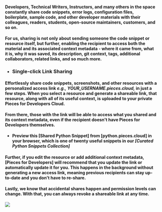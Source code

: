 #### Developers, Technical Writers, Instructors, and many others in the space constantly share code snippets, error logs, configuration files, boilerplate, sample code, and other developer materials with their colleagues, readers, students, open-source maintainers, customers, and so on.
#### For us, sharing is not only about sending someone the code snippet or resource itself, but further, enabling the recipient to access both the material and its associated context metadata - where it came from, what it is, why it was saved, its description, git context, tags, additional collaborators, related links, and so much more.


- ### Single-click Link Sharing
#### Effortlessly share code snippets, screenshots, and other resources with a personalized access link _e.g.,_ **_YOUR_USERNAME.pieces.cloud_**_,_ in just a few steps. When you select a resource and generate a shareable link, that resource, along with all of its useful context, is uploaded to your private Pieces for Developers Cloud.
#### From there, those with the link will be able to access what you shared and its context metadata, even if the recipient doesn't have Pieces for Developers themselves.
- **Preview this [Shared Python Snippet] from [python.pieces.cloud] in your browser, which is one of twenty useful snippets in our _[Curated Python Snippets Collection]_**
#### Further, if you edit the resource or add additional context metadata, [Pieces for Developers] will recommend that you update the link or automatically update it for you. This happens in the background without generating a new access link, meaning previous recipients can stay up-to-date and you don't have to re-share.
#### Lastly, we know that accidental shares happen and permission levels can change. With that, you can always revoke a shareable link at any time.

![](https://storage.googleapis.com/pieces_static_resources/pfd_wiki/SHAREABLE_LINK.gif)
